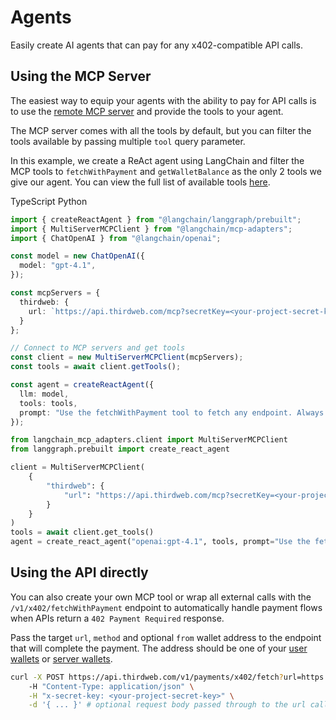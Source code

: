 
# Agents

Easily create AI agents that can pay for any x402-compatible API calls.

## Using the MCP Server

The easiest way to equip your agents with the ability to pay for API calls is to use the [remote MCP server](/ai/mcp) and provide the tools to your agent.

The MCP server comes with all the tools by default, but you can filter the tools available by passing multiple `tool` query parameter.

In this example, we create a ReAct agent using LangChain and filter the MCP tools to `fetchWithPayment` and `getWalletBalance` as the only 2 tools we give our agent. You can view the full list of available tools [here](/ai/mcp#available-tools).

<Tabs defaultValue="typescript">

<TabsList>
<TabsTrigger value="typescript">TypeScript</TabsTrigger>
<TabsTrigger value="python">Python</TabsTrigger>
</TabsList>

<TabsContent value="typescript">

```typescript
import { createReactAgent } from "@langchain/langgraph/prebuilt";
import { MultiServerMCPClient } from "@langchain/mcp-adapters";
import { ChatOpenAI } from "@langchain/openai";

const model = new ChatOpenAI({
  model: "gpt-4.1",
});

const mcpServers = {
  thirdweb: {
    url: `https://api.thirdweb.com/mcp?secretKey=<your-project-secret-key>&tool=fetchWithPayment&tool=getWalletBalance`
  }
};

// Connect to MCP servers and get tools
const client = new MultiServerMCPClient(mcpServers);
const tools = await client.getTools();

const agent = createReactAgent({
  llm: model,
  tools: tools,
  prompt: "Use the fetchWithPayment tool to fetch any endpoint. Always pay in {{tokenAddress}}. Your wallet address is {{walletAddress}}."
});
```

</TabsContent>

<TabsContent value="python">

```python
from langchain_mcp_adapters.client import MultiServerMCPClient
from langgraph.prebuilt import create_react_agent

client = MultiServerMCPClient(
    {
        "thirdweb": {
            "url": "https://api.thirdweb.com/mcp?secretKey=<your-project-secret-key>&tool=fetchWithPayment&tool=getWalletBalance",
        }
    }
)
tools = await client.get_tools()
agent = create_react_agent("openai:gpt-4.1", tools, prompt="Use the fetchWithPayment tool to fetch any endpoint. Always pay in {{tokenAddress}}. Your wallet address is {{walletAddress}}.")
```

</TabsContent>
</Tabs>

## Using the API directly

You can also create your own MCP tool or wrap all external calls with the `/v1/x402/fetchWithPayment` endpoint to automatically handle payment flows when APIs return a `402 Payment Required` response.

Pass the target `url`, `method` and optional `from` wallet address to the endpoint that will complete the payment. The address should be one of your [user wallets](/wallets/users) or [server wallets](/wallets/server).

```bash
curl -X POST https://api.thirdweb.com/v1/payments/x402/fetch?url=https://api.example.com/premium&method=GET&from=0x1234... \
    -H "Content-Type: application/json" \
    -H "x-secret-key: <your-project-secret-key>" \
    -d '{ ... }' # optional request body passed through to the url called.
```

<OpenApiEndpoint path="/v1/payments/x402/fetch" method="POST" />


